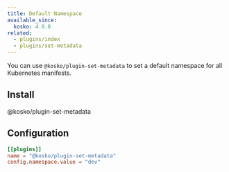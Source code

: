 ```yaml
---
title: Default Namespace
available_since:
  kosko: 4.0.0
related:
  - plugins/index
  - plugins/set-metadata
---
```



You can use `@kosko/plugin-set-metadata` to set a default namespace for all Kubernetes manifests.

## Install

<NpmInstallCommand>@kosko/plugin-set-metadata</NpmInstallCommand>

## Configuration

```toml title="kosko.toml"
[[plugins]]
name = "@kosko/plugin-set-metadata"
config.namespace.value = "dev"
```
